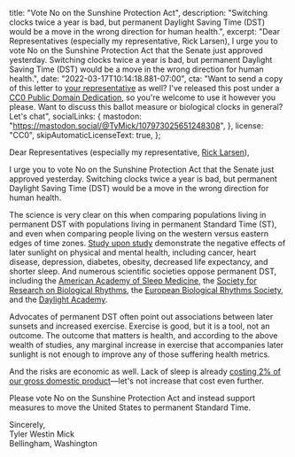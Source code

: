   title: "Vote No on the Sunshine Protection Act",
  description:
    "Switching clocks twice a year is bad, but permanent Daylight Saving Time (DST) would be a move in the wrong direction for human health.",
  excerpt:
    "Dear Representatives (especially my representative, Rick Larsen), I urge you to vote No on the Sunshine Protection Act that the Senate just approved yesterday. Switching clocks twice a year is bad, but permanent Daylight Saving Time (DST) would be a move in the wrong direction for human health.",
  date: "2022-03-17T10:14:18.881-07:00",
  cta: "Want to send a copy of this letter to [your representative](https://www.house.gov/representatives/find-your-representative) as well? I've released this post under a [CC0 Public Domain Dedication](http://creativecommons.org/publicdomain/zero/1.0/), so you're welcome to use it however you please. Want to discuss this ballot measure or biological clocks in general? Let's chat",
  socialLinks: {
    mastodon: "https://mastodon.social/@TyMick/107973025651248308",
  },
  license: "CC0",
  skipAutomaticLicenseText: true,
};

Dear Representatives (especially my representative, [Rick Larsen][0]),

I urge you to vote No on the Sunshine Protection Act that the Senate just
approved yesterday. Switching clocks twice a year is bad, but permanent Daylight
Saving Time (DST) would be a move in the wrong direction for human health.

The science is very clear on this when comparing populations living in permanent
DST with populations living in permanent Standard Time (ST), and even when
comparing people living on the western versus eastern edges of time zones.
[Study upon study][1] demonstrate the negative effects of later sunlight on
physical and mental health, including cancer, heart disease, depression,
diabetes, obesity, decreased life expectancy, and shorter sleep. And numerous
scientific societies oppose permanent DST, including the [American Academy of
Sleep Medicine][2], the [Society for Research on Biological Rhythms][3], the
[European Biological Rhythms Society][4], and the [Daylight Academy][5].

Advocates of permanent DST often point out associations between later sunsets
and increased exercise. Exercise is good, but it is a tool, not an outcome. The
outcome that matters is health, and according to the above wealth of studies,
any marginal increase in exercise that accompanies later sunlight is not enough
to improve any of those suffering health metrics.

And the risks are economic as well. Lack of sleep is already [costing 2% of our
gross domestic product][6]—let's not increase that cost even further.

Please vote No on the Sunshine Protection Act and instead support measures to
move the United States to permanent Standard Time.

<!-- prettier-ignore -->
Sincerely,<br />
Tyler Westin Mick<br />
Bellingham, Washington

[0]: https://larsen.house.gov/
[1]: https://doi.org/10.1177/0748730419854197
[2]:
  https://aasm.org/aasm-statement-senate-daylight-saving-time-sunshine-protection-act/
[3]: https://srbr.org/wp-content/uploads/2019/11/SRBR-DST-Talking-Points.pdf
[4]:
  https://web.archive.org/web/20200328082042/https://www.ebrs-online.org/news/item/dst-statement-ebrs-endorsed
[5]:
  https://daylight.academy/wp-content/uploads/2020/10/DaylightSavingTime_Time-to-change_MeijerFoster181101.pdf
[6]: https://www.ncbi.nlm.nih.gov/pmc/articles/PMC5627640/

<!--
Explicit wrapper export shouldn't be necessary, but when using MDX files as
Next.js pages, the [wrapper component][1] doesn't receive [`layoutProps`][2] as
it should. Perhaps this will be fixed in future versions of MDX and/or
@next/mdx?

[1]: https://mdxjs.com/getting-started#using-the-wrapper
[2]: https://mdxjs.com/advanced/components#layout-props
-->

